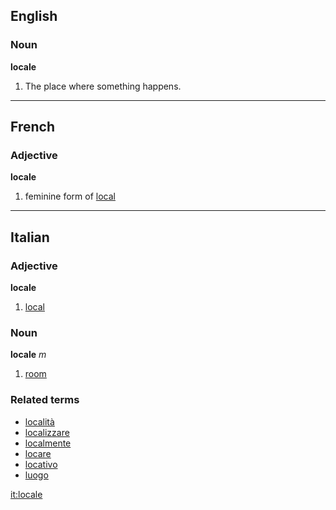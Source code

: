 ==English==
===Noun===
'''locale'''

#The place where something happens.

----
==French==
===Adjective===
'''locale'''

#feminine form of [[local#French|local]]

----
==Italian==
===Adjective===
'''locale'''

#[[local]]

===Noun===
'''locale''' ''m''

# [[room]]

===Related terms===
*[[località]]
*[[localizzare]]
*[[localmente]]
*[[locare]]
*[[locativo]]
*[[luogo]]

[[it:locale]]